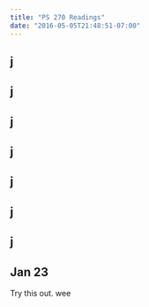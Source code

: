 ```yaml
---
title: "PS 270 Readings"
date: "2016-05-05T21:48:51-07:00"
---
```


## j

## j

## j


## j

## j

## j

## j

## Jan 23

Try this out. wee
